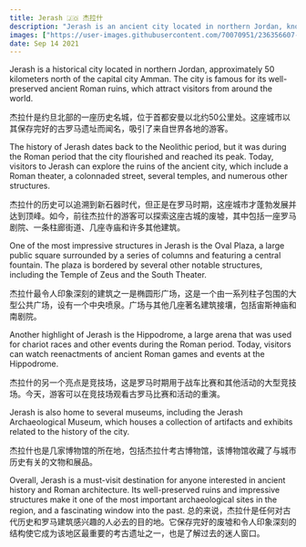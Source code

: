 ```yaml
---
title: Jerash 🇯🇴 杰拉什
description: "Jerash is an ancient city located in northern Jordan, known for its well-preserved Roman ruins. \n 杰拉什是约旦北部的一座历史名城，位于首都安曼以北约50公里处。这座城市以其保存完好的古罗马遗址而闻名。"
images: ["https://user-images.githubusercontent.com/70070951/236356607-00eb87c1-23d2-4fc3-88b4-d2369dcc024e.jpg"]
date: Sep 14 2021
---
```


Jerash is a historical city located in northern Jordan, approximately 50 kilometers north of the capital city Amman. The city is famous for its well-preserved ancient Roman ruins, which attract visitors from around the world.

杰拉什是约旦北部的一座历史名城，位于首都安曼以北约50公里处。这座城市以其保存完好的古罗马遗址而闻名，吸引了来自世界各地的游客。

The history of Jerash dates back to the Neolithic period, but it was during the Roman period that the city flourished and reached its peak. Today, visitors to Jerash can explore the ruins of the ancient city, which include a Roman theater, a colonnaded street, several temples, and numerous other structures.

杰拉什的历史可以追溯到新石器时代，但正是在罗马时期，这座城市才蓬勃发展并达到顶峰。如今，前往杰拉什的游客可以探索这座古城的废墟，其中包括一座罗马剧院、一条柱廊街道、几座寺庙和许多其他建筑。

One of the most impressive structures in Jerash is the Oval Plaza, a large public square surrounded by a series of columns and featuring a central fountain. The plaza is bordered by several other notable structures, including the Temple of Zeus and the South Theater.

杰拉什最令人印象深刻的建筑之一是椭圆形广场，这是一个由一系列柱子包围的大型公共广场，设有一个中央喷泉。广场与其他几座著名建筑接壤，包括宙斯神庙和南剧院。

Another highlight of Jerash is the Hippodrome, a large arena that was used for chariot races and other events during the Roman period. Today, visitors can watch reenactments of ancient Roman games and events at the Hippodrome.

杰拉什的另一个亮点是竞技场，这是罗马时期用于战车比赛和其他活动的大型竞技场。今天，游客可以在竞技场观看古罗马比赛和活动的重演。

Jerash is also home to several museums, including the Jerash Archaeological Museum, which houses a collection of artifacts and exhibits related to the history of the city.

杰拉什也是几家博物馆的所在地，包括杰拉什考古博物馆，该博物馆收藏了与城市历史有关的文物和展品。

Overall, Jerash is a must-visit destination for anyone interested in ancient history and Roman architecture. Its well-preserved ruins and impressive structures make it one of the most important archaeological sites in the region, and a fascinating window into the past.
总的来说，杰拉什是任何对古代历史和罗马建筑感兴趣的人必去的目的地。它保存完好的废墟和令人印象深刻的结构使它成为该地区最重要的考古遗址之一，也是了解过去的迷人窗口。



